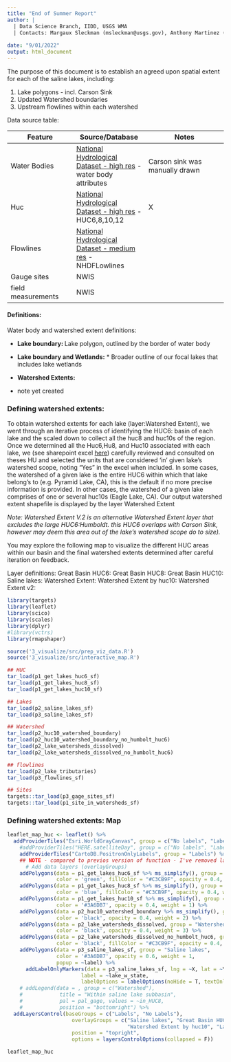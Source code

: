 ```yaml
---
title: "End of Summer Report"
author: |
  | Data Science Branch, IIDD, USGS WMA 
  | Contacts: Margaux Sleckman (msleckman@usgs.gov), Anthony Martinez (ajmartinez@usgs.gov) and Cee Nell (cnell@usgs.gov)
  
date: "9/01/2022"
output: html_document
---
```


The purpose of this document is to establish an agreed upon spatial extent for each of the saline lakes, including:

1. Lake polygons - incl. Carson Sink
2. Updated Watershed boundaries
3. Upstream flowlines within each watershed

Data source table: 

| Feature  |Source/Database | Notes     |
| ---------|----------|-----------| 
|Water Bodies |[National Hydrological Dataset - high res](https://www.usgs.gov/national-hydrography/nhdplus-high-resolution) - water body attributes | Carson sink was manually drawn 
| Huc | [National Hydrological Dataset - high res](https://www.usgs.gov/national-hydrography/nhdplus-high-resolution) - HUC6,8,10,12 | X
|Flowlines | [National Hydrological Dataset - medium res](https://www.usgs.gov/national-hydrography/nhdplus) - NHDFLowlines
| Gauge sites | NWIS |
| field measurements | NWIS |  

#### Definitions: 

Water body and watershed extent definitions:

  * **Lake boundary: ** Lake polygon, outlined by the border of water body
  * **Lake boundary and Wetlands:** * Broader outline of our focal lakes that includes lake wetlands
  * **Watershed Extents:**

* note yet created 

### Defining watershed extents:

To obtain watershed extents for each lake (layer:Watershed Extent), we went through an iterative process of identifying the HUC6: basin of each lake and the scaled down to collect all the huc8 and huc10s of the region. 
Once we determined all the Huc6,Hu8, and Huc10 associated with each lake, we  (see sharepoint excel [here](https://doimspp.sharepoint.com/:x:/s/IIDDStaff/EdhaQ9_tsPNIhW32hI9nydAB9RO5CDXSHx3yGLVWtaxwNA?e=wl8wS4)) carefully reviewed and consulted on theses HU and selected the units that are considered 'in' given lake's watershed scope, noting "Yes" in the excel when included. In some cases, the watershed of a given lake is the entire HUC6 within which that lake belong's to (e.g. Pyramid Lake, CA), this is the default if no more precise information is provided. In other cases, the watershed of a given lake comprises of one or several huc10s (Eagle Lake, CA). Our output watershed extent shapefile is displayed by the layer Watershed Extent 

_Note: Watershed Extent V.2 is an alternative Watershed Extent layer that excludes the large HUC6:Humboldt. this HUC6 overlaps with Carson Sink, however may deem this area out of the lake's watershed scope do to size)._ 

You may explore the following map to visualize the different HUC areas within our basin and the final watershed extents determined after careful iteration on feedback. 

Layer definitions: 
 Great Basin HUC6:
 Great Basin HUC8:
 Great Basin HUC10:
 Saline lakes:
 Watershed Extent:
 Watershed Extent by huc10:
 Watershed Extent v2:


```r

library(targets)
library(leaflet)
library(scico)
library(scales)
library(dplyr)
#library(vctrs)
library(rmapshaper)

source('3_visualize/src/prep_viz_data.R')
source('3_visualize/src/interactive_map.R')

```


```r

## HUC
tar_load(p1_get_lakes_huc6_sf)
tar_load(p1_get_lakes_huc8_sf)
tar_load(p1_get_lakes_huc10_sf)

## Lakes
tar_load(p2_saline_lakes_sf)
tar_load(p3_saline_lakes_sf)

## Watershed 
tar_load(p2_huc10_watershed_boundary)
tar_load(p2_huc10_watershed_boundary_no_humbolt_huc6)
tar_load(p2_lake_watersheds_dissolved)
tar_load(p2_lake_watersheds_dissolved_no_humbolt_huc6)

## flowlines
tar_load(p2_lake_tributaries)
tar_load(p3_flowlines_sf)

## Sites 
targets::tar_load(p3_gage_sites_sf)
targets::tar_load(p1_site_in_watersheds_sf)

```



### Defining watershed extents: Map
```r

leaflet_map_huc <- leaflet() %>% 
  addProviderTiles("Esri.WorldGrayCanvas", group = c("No labels", "Labels"))  %>%
    #addProviderTiles("HERE.satelliteDay", group = c("No labels", "Labels"))  %>%
    addProviderTiles("CartoDB.PositronOnlyLabels", group = "Labels") %>%
    ## NOTE - compared to previos version of function - I've removed label param (no label column like below)
      # Add data layers (overlayGroups)
    addPolygons(data = p1_get_lakes_huc6_sf %>% ms_simplify(), group = "Great Basin HUC6",
                color = 'green', fillColor = "#C3CB9F", opacity = 0.4, weight = 1) %>% 
    addPolygons(data = p1_get_lakes_huc8_sf %>% ms_simplify(), group = "Great Basin HUC8",
                color = 'blue', fillColor = "#C3CB9F", opacity = 0.4, weight = 1) %>% 
    addPolygons(data = p1_get_lakes_huc10_sf %>% ms_simplify(), group = "Great Basin HUC10",
                color = '#3A6DB7', opacity = 0.4, weight = 1) %>% 
    addPolygons(data = p2_huc10_watershed_boundary %>% ms_simplify(), group = "Watershed Extent by huc10",
                color = 'black', opacity = 0.4, weight = 2) %>%
    addPolygons(data = p2_lake_watersheds_dissolved, group = "Watershed Extent",
                color = 'black', opacity = 0.4, weight = 3) %>% 
    addPolygons(data = p2_lake_watersheds_dissolved_no_humbolt_huc6, group = "Watershed Extent v2",
                color = 'black', fillColor = "#C3CB9F", opacity = 0.4, weight = 3) %>% 
    addPolygons(data = p3_saline_lakes_sf, group = "Saline lakes",
                color = '#3A6DB7', opacity = 0.6, weight = 1,
                popup = ~label) %>% 
      addLabelOnlyMarkers(data = p3_saline_lakes_sf, lng = ~X, lat = ~Y, group = "Lake labels",
                        label = ~lake_w_state,
                        labelOptions = labelOptions(noHide = T, textOnly = T)) %>% 
    # addLegend(data = , group = c("Watershed"),
    #            title = "Within saline lake subbasin",
    #            pal = pal_gage, values = ~in_HUC8,
    #            position = "bottomright") %>%
  addLayersControl(baseGroups = c("Labels", "No Labels"),
                     overlayGroups = c("Saline lakes", "Great Basin HUC6", "Great Basin HUC8", "Great Basin HUC10", "Watershed Extent","Watershed Extent v2",
                                       "Watershed Extent by huc10", "Lake labels"),
                     position = "topright",
                     options = layersControlOptions(collapsed = F))

```


```r

leaflet_map_huc

```